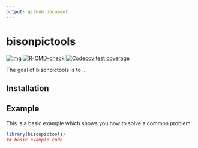 ```yaml
---
output: github_document 
---
```


# bisonpictools

<!-- badges: start -->
[![img](https://img.shields.io/badge/Lifecycle-Experimental-339999)](https://github.com/bcgov/repomountie/blob/master/doc/lifecycle-badges.md)
[![R-CMD-check](https://github.com/poissonconsulting/bisonpictools/actions/workflows/R-CMD-check.yaml/badge.svg)](https://github.com/poissonconsulting/bisonpictools/actions/workflows/R-CMD-check.yaml)
[![Codecov test coverage](https://codecov.io/gh/poissonconsulting/bisonpictools/branch/main/graph/badge.svg)](https://app.codecov.io/gh/poissonconsulting/bisonpictools?branch=main)
<!-- badges: end -->

The goal of bisonpictools is to ...

## Installation


## Example

This is a basic example which shows you how to solve a common problem:

``` r
library(bisonpictools)
## basic example code
```
